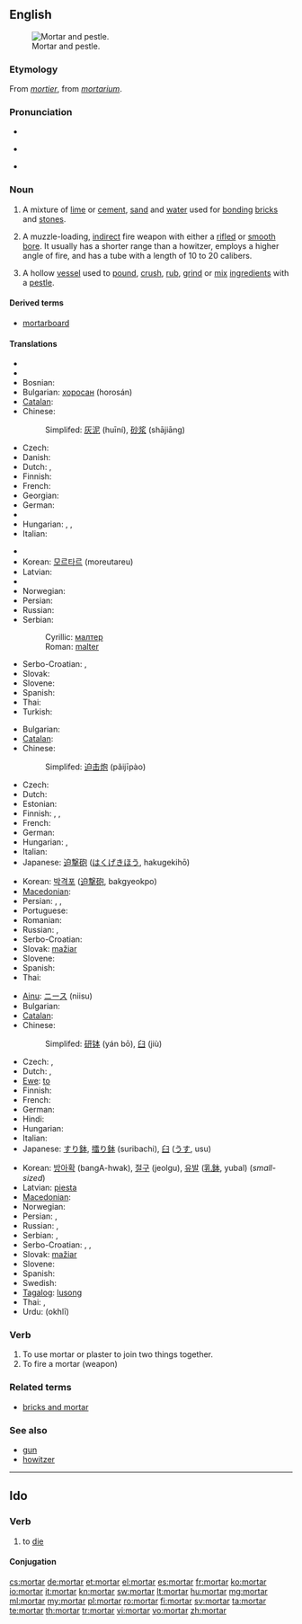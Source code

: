==English==
{{slim-wikipedia|dab=mortar}}
[[Image:Mozdzierz kuchenny.jpg|thumb|right|Mortar and pestle.]]

===Etymology===
From {{etyl|fro}} ''[[mortier]]'', from {{etyl|la}} ''[[mortarium]]''.

===Pronunciation===
* {{rhymes|ɔː(r)tə(r)}}
* {{a|UK}} {{IPA|/ˈmɔːtɘ(ɹ)/}} {{SAMPA|/"mO:t@(r)/}}
* {{audio|En-us-mortar.ogg|Audio (US)}}

===Noun===
{{en-noun|s|-}}

# {{uncountable}} A mixture of [[lime]] or [[cement]], [[sand]] and [[water]] used for [[bonding]] [[brick]]s and [[stone]]s.
# {{countable|military}} A muzzle-loading, [[indirect]] fire weapon with either a [[rifle]]d or [[smooth]] [[bore]]. It usually has a shorter range than a howitzer, employs a higher angle of fire, and has a tube with a length of 10 to 20 calibers.
# {{countable}} A hollow [[vessel]] used to [[pound]], [[crush]], [[rub]], [[grind]] or [[mix]] [[ingredient]]s with a [[pestle]].

====Derived terms====
* [[mortarboard]]

====Translations====
{{trans-top|mixture of lime or cement, sand and water}}
* {{trreq|Arabic}}
* {{trreq|Armenian}}
* Bosnian: {{t-|bs|malter|m}}
* Bulgarian: [[хоросан]] (horosán) {{m}}
* [[Catalan]]: {{t+|ca|morter|m}}
* Chinese:
*: Simplifed: [[灰泥]] (huīní), [[砂浆]] (shājiāng)
* Czech: {{t-|cs|malta|f}}
* Danish: {{t+|da|mørtel}}
* Dutch: {{t-|nl|specie|f}}, {{t-|nl|mortel|m}}
* Finnish: {{t+|fi|laasti}}
* French: {{t+|fr|mortier|m}}
* Georgian: {{t|ka|კირდუღაბი|tr=kirduḡabi|sc=Geor}}
* German: {{t+|de|Mörtel|m}}
* {{trreq|Hebrew}}
* Hungarian: {{t+|hu|habarcs}}, {{t+|hu|malter}}, {{t+|hu|vakolat}}
* Italian: {{t+|it|malta|f}}
{{trans-mid}}
* {{trreq|Japanese}}
* Korean: [[모르타르]] (moreutareu)
* Latvian: {{t-|lv|java|f|xs=Latvian}}
* {{trreq|Lithuanian}}
* Norwegian: {{t|no|mørtel|m}}
* Persian: {{t|fa|ساروج|tr=sârûj|sc=fa-Arab}}
* Russian: {{t|ru|известковый раствор|m|tr=izvestkóvyj rastvór}}
* Serbian:
*: Cyrillic: [[малтер]] {{m}}
*: Roman: [[malter#Serbian|malter]] {{m}}
* Serbo-Croatian: {{t|sh|malter}}, {{t|sh|mort}}
* Slovak: {{t-|sk|malta|f}}
* Slovene: {{t+|sl|malta|f}}
* Spanish: {{t+|es|mortero|m}}
* Thai: {{t|th|ปูน|tr=bpoon|sc=Thai}}
* Turkish: {{t+|tr|harç}}
{{trans-bottom}}

{{trans-top|short large-bore cannon}}
* Bulgarian: {{t|bg|минохвъргачка|tr=minohvǎrgáčka|sc=Cyrl}}
* [[Catalan]]: {{t+|ca|morter|m}}
* Chinese:
*: Simplifed: [[迫击炮]] (pǎijīpào)
* Czech: {{t-|cs|minomet|m}}
* Dutch: {{t-|nl|mortier|m|n}}
* Estonian: {{t|et|miinipilduja}}
* Finnish: {{t+|fi|kranaatinheitin}}, {{t-|fi|heitin}}, {{t-|fi|mörssäri}}
* French: {{t+|fr|mortier|m}}
* German: {{t+|de|Mörser|m}}
* Hungarian: {{t|hu|mozsárágyú}}, {{t-|hu|mozsár}}
* Italian: {{t-|it|mortaio|m}}
* Japanese: [[迫撃砲]] ([[はくげきほう]], hakugekihō)
{{trans-mid}}
* Korean: [[박격포]] ([[迫撃砲]], bakgyeokpo)
* [[Macedonian]]: {{t|mk|минофрлач|m|tr=minof'rlač}}
* Persian: {{t|fa|دیگ|tr=dîg|sc=fa-Arab}}, {{t|fa|کماره|tr=kamâre|sc=fa-Arab}}, {{t|fa|منداغان|tr=mandâghân|sc=fa-Arab}}
* Portuguese: {{t|pt|morteiro}}
* Romanian: {{t|ro|mortier|n}}
* Russian: {{t+|ru|мортира|f|tr=mortíra}}, {{t+|ru|миномёт|m|tr=minomjót}}
* Serbo-Croatian: {{t|sh|mužar}}
* Slovak: [[mažiar]] {{m}}
* Slovene: {{t+|sl|možnar|m}}
* Spanish: {{t+|es|mortero|m}}
* Thai: {{t|th|ปืนครก|tr=bpeun krók|sc=Thai}}
{{trans-bottom}}

{{trans-top|vessel used to grind ingredients}}
* [[Ainu]]: [[ニース]] (niisu)
* Bulgarian: {{t|bg|хаван|m|tr=haván|sc=Cyrl}}
* [[Catalan]]: {{t+|ca|morter|m}}
* Chinese:
*: Simplifed: [[研钵]] (yán bō), [[臼]] (jiù)
* Czech: {{t-|cs|hmoždíř|m}},  {{t-|cs|moždíř|m}}
* Dutch: {{t+|nl|vijzel|m}}, {{t-|nl|mortier|m|n}}
* [[Ewe]]: [[to#Ewe|to]]
* Finnish: {{t+|fi|huhmar}}
* French: {{t+|fr|mortier|m}}
* German: {{t+|de|Mörser|m}}
* Hindi: {{t-|hi|ओखली|f|tr=okhlī|xs=Hindi}}
* Hungarian: {{t-|hu|mozsár}}
* Italian: {{t-|it|mortaio|m}}
* Japanese: [[すり鉢]], [[擂り鉢]] (suribachi), [[臼]] ([[うす]], usu)
{{trans-mid}}
* Korean: [[방아확]] (bangA-hwak), [[절구]] (jeolgu), [[유발]] ([[乳鉢]], yubal) (''small-sized'')
* Latvian: [[piesta]] {{f}}
* [[Macedonian]]: {{t|mk|аван|m|tr=ávan}}
* Norwegian: {{t|no|morter|m}}
* Persian: {{t|fa|دارو کوب|tr=dârû-kob|sc=fa-Arab}}, {{t|fa|سیر کوب|tr=sîr-kob|sc=fa-Arab}}
* Russian: {{t+|ru|ступа|f|tr=stúpa}}, {{t+|ru|ступка|f|tr=stúpka}}
* Serbian: {{t-|sr|stupa|f}}, {{t-|sr|avan|m}}
* Serbo-Croatian: {{t|sh|avan}}, {{t|sh|mužar}}, {{t|sh|tarionik}}
* Slovak: [[mažiar]] {{m}}
* Slovene: {{t+|sl|možnar|m}}
* Spanish: {{t+|es|mortero|m}}
* Swedish: {{t-|sv|mortel|c}}
* [[Tagalog]]: [[lusong]]
* Thai: {{t|th|ครกบดยา|tr=krók bòt yaa|sc=Thai}}, {{t|th|โกร่ง|tr=gròhng|sc=Thai}}
* Urdu: {{ur-Arab|[[اوکھلی]]}} (okhlī) {{f}}
{{trans-bottom}}

===Verb===
{{en-verb}}

# To use mortar or plaster to join two things together.
# To fire a mortar (weapon)

===Related terms===
* [[bricks and mortar]]

===See also===
* [[gun]]
* [[howitzer]]

----

==Ido==

===Verb===
{{io-verb|mort}}

# to [[die]]

====Conjugation====
{{io-conj|intr=yes|mort}}

[[cs:mortar]]
[[de:mortar]]
[[et:mortar]]
[[el:mortar]]
[[es:mortar]]
[[fr:mortar]]
[[ko:mortar]]
[[io:mortar]]
[[it:mortar]]
[[kn:mortar]]
[[sw:mortar]]
[[lt:mortar]]
[[hu:mortar]]
[[mg:mortar]]
[[ml:mortar]]
[[my:mortar]]
[[pl:mortar]]
[[ro:mortar]]
[[fi:mortar]]
[[sv:mortar]]
[[ta:mortar]]
[[te:mortar]]
[[th:mortar]]
[[tr:mortar]]
[[vi:mortar]]
[[vo:mortar]]
[[zh:mortar]]